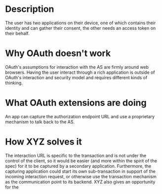 # Description

The user has two applications on their device, one of which contains their identity and can gather their consent, the other needs an access token on their behalf.

# Why OAuth doesn't work

OAuth's assumptions for interaction with the AS are firmly around web browsers. Having the user interact through a rich application is outside of OAuth's interaction and security model and requires different kinds of thinking.

# What OAuth extensions are doing

An app can capture the authorization endpoint URL and use a proprietary mechanism to talk back to the AS.

# How XYZ solves it

The interaction URL is specific to the transaction and is not under the control of the client, so it would be easier (and more within the spirit of the spec) for it to be captured by a secondary application. Furthermore, the capturing application could start its own sub-transaction in support of the incoming interaction request, or otherwise use the transaction mechanism as the communication point to its backend. XYZ also gives an opportunity for the 